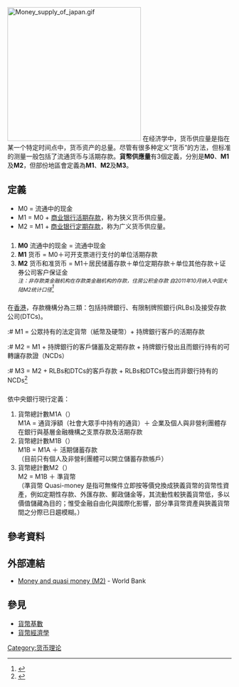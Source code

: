 {{globalize/Chinese|time=2018-03-06T12:33:30+00:00}}
{{expand English}}
{{公共财政}}
{{金融}}
{{NoteTA
|T=zh-tw:貨幣供給量;zh-cn:货币供应量;zh-hk:貨幣供應量
|G1=Economics
}}

[[File:Money_supply_of_japan.gif|300px]]
在经济学中，货币供应量是指在某一个特定时间点中，货币资产的总量。尽管有很多种定义“货币”的方法，但标准的测量一般包括了流通货币与活期存款。'''貨幣供應量'''有3個定義，分別是'''M0'''、'''M1'''及'''M2'''，但部份地區會定義為'''M1'''、'''M2'''及'''M3'''。

==定義==
*M0 = 流通中的现金
*M1 = M0 + [[商业银行|商业银行]][[活期存款|活期存款]]，称为狭义货币供应量。
*M2 = M1 + [[商业银行|商业银行]][[定期存款|定期存款]]，称为广义货币供应量。
    
==={{CHNML}}===

# '''M0''' 流通中的现金 = 流通中现金
# '''M1''' 货币 = M0＋可开支票进行支付的单位活期存款
# '''M2''' 货币和准货币 = M1＋居民储蓄存款＋单位定期存款＋单位其他存款＋证券公司客户保证金<br /><small>''注：非存款类金融机构在存款类金融机构的存款，住房公积金存款 自2011年10月纳入中国大陆M2统计口径''</small>''<ref>''{{cite web|url = http://www.gov.cn/gzdt/2011-11/15/content_1994119.htm|title = 中国人民银行有关方面负责人关于广义货币供应量（M2）数据的说明|archiveurl = https://web.archive.org/web/20200531073924/http://www.gov.cn/gzdt/2011-11/15/content_1994119.htm|archive-date = 2020-05-31|dead-url = no|access-date = 2020-05-31}}''</ref>''

==={{HKG}}===
在[[香港|香港]]，存款機構分為三類：包括持牌銀行、有限制牌照銀行(RLBs)及接受存款公司(DTCs)。

:# M1 = 公眾持有的法定貨幣（紙幣及硬幣）+ 持牌銀行客戶的活期存款
:# M2 = M1 + 持牌銀行的客戶儲蓄及定期存款 + 持牌銀行發出且而銀行持有的可轉讓存款證（NCDs）
:# M3 = M2 + RLBs和DTCs的客戶存款 + RLBs和DTCs發出而非銀行持有的NCDs<ref>{{cite web |title=表121B：貨幣供應（港元及外幣） |url=https://www.censtatd.gov.hk/tc/web_table.html?id=121B |publisher=[[政府統計處|政府統計處]] |accessdate=2021-08-25 |archiveurl=https://web.archive.org/web/20210825033350/https://www.censtatd.gov.hk/tc/web_table.html?id=121B |archivedate=2021-08-25 |dead-url=no }}</ref>

==={{TWN}}===
依中央銀行現行定義：
#貨幣總計數M1A（{{lang|en|Monetary Aggregate, M1A}}）<br />M1A = 通貨淨額（社會大眾手中持有的通貨）＋ 企業及個人與非營利團體存在銀行與基層金融機構之支票存款及活期存款
#貨幣總計數M1B（{{lang|en|Monetary Aggregate, M1B}}）<br />M1B = M1A ＋ 活期儲蓄存款<br />（目前只有個人及非營利團體可以開立儲蓄存款帳戶）
#貨幣總計數M2（{{lang|en|Monetary Aggregate, M2}}）<br />M2 = M1B ＋ 準貨幣<br />（準貨幣 Quasi-money 是指可無條件立即按等價兌換成狹義貨幣的貨幣性資產，例如定期性存款、外匯存款、郵政儲金等，其流動性較狹義貨幣低，多以價值儲藏為目的；惟受金融自由化與國際化影響，部分準貨幣資產與狹義貨幣間之分際已日趨模糊。）

==參考資料==
{{reflist}}

==外部連結==
*[http://data.worldbank.org/indicator/FM.LBL.MQMY.CN Money and quasi money (M2)] {{Wayback|url=http://data.worldbank.org/indicator/FM.LBL.MQMY.CN |date=20201118164513 }} - World Bank

==參見==
*[[貨幣基數|貨幣基數]]
*[[貨幣經濟學|貨幣經濟學]]

{{宏观经济学}}
{{经济学}}

[[Category:货币理论|Category:货币理论]]